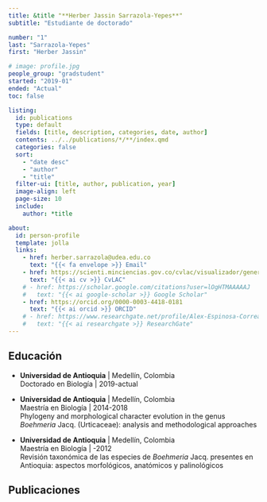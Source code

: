 ```yaml
---
title: &title "**Herber Jassin Sarrazola-Yepes**"
subtitle: "Estudiante de doctorado"

number: "1"
last: "Sarrazola-Yepes"
first: "Herber Jassin"

# image: profile.jpg
people_group: "gradstudent"
started: "2019-01"
ended: "Actual"
toc: false

listing: 
  id: publications
  type: default
  fields: [title, description, categories, date, author]
  contents: ../../publications/*/**/index.qmd
  categories: false
  sort:
    - "date desc"
    - "author"
    - "title"
  filter-ui: [title, author, publication, year]
  image-align: left
  page-size: 10
  include:
    author: *title

about:
  id: person-profile
  template: jolla
  links:
    - href: herber.sarrazola@udea.edu.co
      text: "{{< fa envelope >}} Email"
    - href: https://scienti.minciencias.gov.co/cvlac/visualizador/generarCurriculoCv.do?cod_rh=0001333993
      text: "{{< ai cv >}} CvLAC"
    # - href: https://scholar.google.com/citations?user=lOgHTMAAAAAJ
    #   text: "{{< ai google-scholar >}} Google Scholar"
    - href: https://orcid.org/0000-0003-4418-0181
      text: "{{< ai orcid >}} ORCID"
    # - href: https://www.researchgate.net/profile/Alex-Espinosa-Correa
    #   text: "{{< ai researchgate >}} ResearchGate"
---
```


:::{#person-profile}
:::



## Educación

-   **Universidad de Antioquia** \| Medellín, Colombia\
    Doctorado en Biología \| 2019-actual\
    <!-- Estudio aerobiológico en la ciudad de Medellín (Colombia): una variable biológica de la calidad del aire en una ciudad altamente contaminada -->

-   **Universidad de Antioquia** \| Medellín, Colombia\
    Maestría en Biología \| 2014-2018\
    Phylogeny and morphological character evolution in the genus *Boehmeria* Jacq. (Urticaceae): analysis and methodological approaches

-   **Universidad de Antioquia** \| Medellín, Colombia\
    Maestría en Biología \| -2012\
    Revisión taxonómica de las especies de *Boehmeria* Jacq. presentes en Antioquia: aspectos morfológicos, anatómicos y palinológicos

## Publicaciones

::: {#publications}
:::